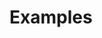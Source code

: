 
# Examples

<div className="mt-8 flex flex-col gap-4">

<Example
  featured
  name="App Router"
  hash="app-router"
  description="An example that showcases usage of next-intl with the App Router."
  demoLink="https://next-intl-example-app-router.vercel.app"
  sourceLink="https://github.com/amannn/next-intl/tree/main/examples/example-app-router"
/>

<Example
  name="Street photography viewer"
  hash="street-photography-viewer"
  description="An App Router example that handles i18n exclusively in Server Components, while adding interactivity with Client Components."
  demoLink="https://street-photography-viewer.vercel.app/"
  sourceLink="https://github.com/amannn/street-photography-viewer"
/>

<Example
  name="App Router Migration"
  hash="app-router-migration"
  description="An example that showcases a basic installation of next-intl in a Next.js app that uses both the Pages as well as the App Router."
  sourceLink="https://github.com/amannn/next-intl/tree/main/examples/example-app-router-migration"
/>

<Example
  name="App Router NextAuth.js"
  hash="app-router-next-auth"
  description="An example that showcases the usage of next-intl together with NextAuth.js and the App Router."
  sourceLink="https://github.com/amannn/next-intl/tree/main/examples/example-app-router-next-auth"
/>

<Example
  name="App Router Auth.js Beta"
  hash="app-router-next-auth-v5"
  description="An example that showcases the usage of next-intl together with Auth.js v5 and the App Router."
  sourceLink="https://github.com/amannn/next-intl/tree/main/examples/example-app-router-next-auth-v5"
/>

<Example
  name="App Router Playground"
  hash="app-router-playground"
  description="An example that showcases various advanced use cases of using next-intl with the App Router."
  sourceLink="https://github.com/amannn/next-intl/tree/main/examples/example-app-router-playground"
/>

<Example
  name="Pages Router"
  hash="pages-router"
  description="An example that showcases a basic installation of next-intl with the Pages Router."
  sourceLink="https://github.com/amannn/next-intl/tree/main/examples/example-pages-router"
/>

<Example
  name="Pages Router Advanced"
  hash="pages-router-advanced"
  description="An example that showcases more advanced features of next-intl with the Pages Router."
  sourceLink="https://github.com/amannn/next-intl/tree/main/examples/example-pages-router-advanced"
/>

<Example
  name="React Native"
  hash="react-native"
  description="An example that showcases the usage of use-intl, the base library of next-intl, with React Native."
  sourceLink="https://github.com/amannn/next-intl/tree/main/examples/example-react-native"
/>

<Example
  name="Remix"
  hash="remix"
  description="An example that showcases a basic installation of use-intl, the base library of next-intl, in a Remix app."
  sourceLink="https://github.com/amannn/next-intl/tree/main/examples/example-remix"
/>

</div>
